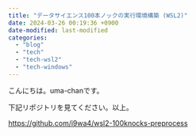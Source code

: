 ```yaml
---
title: "データサイエンス100本ノックの実行環境構築 (WSL2)"
date: 2024-03-26 00:19:36 +0900
date-modified: last-modified
categories:
  - "blog"
  - "tech"
  - "tech-wsl2"
  - "tech-windows"
---
```


こんにちは。uma-chanです。

下記リポジトリを見てください。以上。

<https://github.com/i9wa4/wsl2-100knocks-preprocess>
